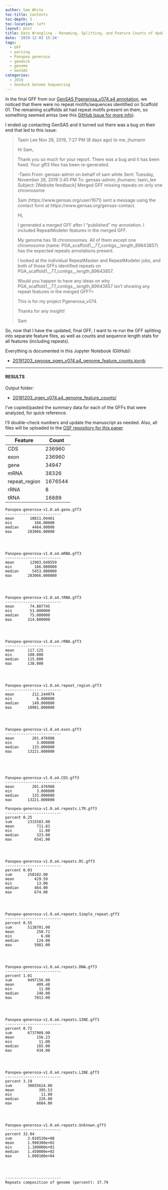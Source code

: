 ```yaml
---
author: Sam White
toc-title: Contents
toc-depth: 5
toc-location: left
layout: post
title: Data Wrangling - Renaming, Splitting, and Feature Counts of Updated Pgenerosa_v074 GenSAS Merged GFF
date: '2019-12-03 15:34'
tags:
  - GFF
  - parsing
  - Panopea generosa
  - geoduck
  - genome
  - GenSAS
categories:
  - 2019
  - Geoduck Genome Sequencing
---
```

In the final GFF from our [GenSAS Pgenerosa_v074.a4 annotation ](https://robertslab.github.io/sams-notebook/posts/2019/2019-09-28-Genome-Annotation---Pgenerosa_v074-a4-Using-GenSAS/), we noticed that there were no repeat motifs/sequences identified on Scaffold 01. The remaining scaffolds all had repeat motifs present on them, so something seemed amiss (see this [GitHub Issue for more info](https://github.com/RobertsLab/resources/issues/788)).

I ended up contacting GenSAS and it turned out there was a bug on their end that led to this issue:


>Taein Lee
>Nov 26, 2019, 7:27 PM (8 days ago)
>to me, jhumann
>
>Hi Sam,
>
>Thank you so much for your report. There was a bug and it has been fixed.
>Your gff3 files has been re-generated.
>
>-Taein
>From: gensas-admin on behalf of sam white
>Sent: Tuesday, November 26, 2019 3:45 PM
>To: gensas-admin; jhumann; taein_lee
>Subject: [Website feedback] Merged GFF missing repeats on only one chromosome
>
>Sam (https://www.gensas.org/user/1671) sent a message using the contact form
>at https://www.gensas.org/gensas-contact.
>
>Hi,
>
>I generated a merged GFF after I "published" my annotation. I included
>RepeatModeler features in the merged GFF.
>
>My genome has 18 chromosomes. All of them except one chromosome (name:
>PGA_scaffold1__77_contigs__length_89643857) has the expected repeats
>annotations present.
>
>I looked at the individual RepeatMasker and RepeatModeler jobs, and both of
>those GFFs identified repeats on PGA_scaffold1__77_contigs__length_89643857.
>
>Would you happen to have any ideas on why
>PGA_scaffold1__77_contigs__length_89643857 isn't showing any repeat features
>in the merged GFF?>
>
>This is for my project Pgenerosa_v074.
>
>Thanks for any insight!
>
>Sam

So, now that I have the updated, final GFF, I want to re-run the GFF splitting into separate feature files, as well as counts and sequence length stats for all features (including repeats).

Everything is documented in this Jupyter Notebook (GitHub):

- [20191203_swoose_pgen_v074.a4_genome_feature_counts.ipynb](https://github.com/RobertsLab/code/blob/master/notebooks/sam/20191203_swoose_pgen_v074.a4_genome_feature_counts.ipynb)

---

#### RESULTS

Output folder:

- [20191203_pgen_v074.a4_genome_feature_counts/](https://gannet.fish.washington.edu/Atumefaciens/20191203_pgen_v074.a4_genome_feature_counts/)


I've copied/pasted the summary data for each of the GFFs that were analyzed, for quick reference.

I'll double-check numbers and update the manuscript as needed. Also, all files will be uploaded to the [OSF repository for this paper](https://osf.io/yem8n/files/)

| Feature       | Count   |
|---------------|---------|
| CDS           | 236960  |
| exon          | 236960  |
| gene          | 34947   |
| mRNA          | 38326   |
| repeat_region | 1676544 |
| rRNA          | 8       |
| tRNA          | 16889   |



```
Panopea-generosa-v1.0.a4.gene.gff3
-------------------------
mean       10811.04461
min          166.00000
median      4464.00000
max       283066.00000




Panopea-generosa-v1.0.a4.mRNA.gff3
-------------------------
mean       12903.649559
min          166.000000
median      5453.000000
max       283066.000000




Panopea-generosa-v1.0.a4.tRNA.gff3
-------------------------
mean       74.807745
min        53.000000
median     75.000000
max       314.000000




Panopea-generosa-v1.0.a4.rRNA.gff3
-------------------------
mean      117.125
min       108.000
median    115.000
max       138.000




Panopea-generosa-v1.0.a4.repeat_region.gff3
-------------------------
mean        212.244974
min           6.000000
median      149.000000
max       10981.000000




Panopea-generosa-v1.0.a4.exon.gff3
-------------------------
mean        201.476988
min           3.000000
median      133.000000
max       13221.000000





Panopea-generosa-v1.0.a4.CDS.gff3
-------------------------
mean        201.476988
min           3.000000
median      133.000000
max       13221.000000

Panopea-generosa-v1.0.a4.repeats.LTR.gff3
-------------------------
percent 0.25
sum       2315583.00
mean          711.83
min            11.00
median        323.00
max          6541.00




Panopea-generosa-v1.0.a4.repeats.RC.gff3
-------------------------
percent 0.03
sum       258182.00
mean         429.59
min           13.00
median       464.00
max          674.00




Panopea-generosa-v1.0.a4.repeats.Simple_repeat.gff3
-------------------------
percent 0.55
sum       5138701.00
mean          258.71
min             6.00
median        124.00
max          5981.00




Panopea-generosa-v1.0.a4.repeats.DNA.gff3
-------------------------
percent 1.01
sum       9497156.00
mean          409.48
min            11.00
median        248.00
max          7012.00




Panopea-generosa-v1.0.a4.repeats.SINE.gff3
-------------------------
percent 0.72
sum       6737909.00
mean          156.23
min            11.00
median        165.00
max           934.00




Panopea-generosa-v1.0.a4.repeats.LINE.gff3
-------------------------
percent 3.19
sum       30035624.00
mean           395.53
min             11.00
median         226.00
max           6604.00




Panopea-generosa-v1.0.a4.repeats.Unknown.gff3
-------------------------
percent 32.04
sum       3.018520e+08
mean      1.998300e+02
min       1.100000e+01
median    1.450000e+02
max       1.098100e+04




-------------------------
Repeats composition of genome (percent): 37.79
```
